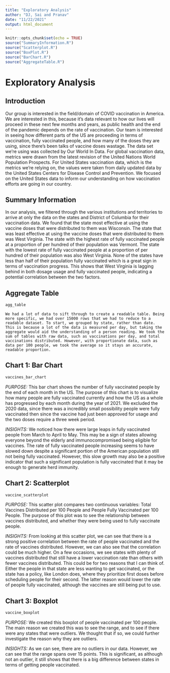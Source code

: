 ```yaml
---
title: "Exploratory Analysis"
author: "DJ, Sai and Pranav"
date: "11/22/2021"
output: html_document
---
```


```r
knitr::opts_chunk$set(echo = TRUE)
source("SummaryInformation.R")
source("Scatterplot.R")
source("BoxPlot.R")
source("BarChart.R")
source("AggregateTable.R")
```

# Exploratory Analysis 

## Introduction

Our group is interested in the field/domain of COVID vaccination in America. We are interested in this, because it’s data relevant to how our lives will proceed in these next few months and years, as public health and the end of the pandemic depends on the rate of vaccination. Our team is interested in seeing how different parts of the US are proceeding in terms of vaccination, fully vaccinated people, and how many of the doses they are using, since there’s been talks of vaccine doses wastage.
The data set we’re using was collected by Our World In Data. For global vaccination data, metrics were drawn from the latest revision of the United Nations World Population Prospects. For United States vaccination data, which is the metrics we’re relying on, the values were taken from daily updated data by the United States Centers for Disease Control and Prevention. We focused on the United States data to inform our understanding on how vaccination efforts are going in our country.

## Summary Information

In our analysis, we filtered through the various institutions and territories to arrive at only the data on the states and District of Columbia for their vaccination data. We found that the state most effective at using the vaccine doses that were distributed to them was Wisconsin. The state that was least effective at using the vaccine doses that were distributed to them was West Virginia. The state with the highest rate of fully vaccinated people at a proportion of per hundred of their population was Vermont. The state with the lowest rate of fully vaccinated people at a proportion of per hundred of their population was also West Virginia. None of the states have less than half of their population fully vaccinated which is a great sign in terms of vaccination progress. This shows that West Virginia is lagging behind in both dosage usage and fully vaccinated people, indicating a potential correlation between the two factors. 


## Aggregate Table
```r
agg_table
```
	We had a lot of data to sift through to create a readable table. Being more specific, we had over 15000 rows that we had to reduce to a readable dataset. To start, we grouped by state, rather than date. This is because a lot of the data is measured per day, but taking the aggregate would aid the understanding of a person reading. We took the sum of tables with raw data, such as vaccinations per day, and total vaccinations distributed. However, with proportionate data, such as data per 100 people, we took the average so it stays an accurate, readable proportion.

## Chart 1: Bar Chart 
```r
vaccines_bar_chart
```
_PURPOSE:_
This bar chart shows the number of fully vaccinated people by the end of each month in the US. The purpose of this chart is to visualize how many people are fully vaccinated currently and how the US as a whole has progressed by each month during the year of 2021. We excluded the 2020 data, since there was a incredibly small possibility people were fully vaccinated then since the vaccine had just been approved for usage and the two doses require a three week period. 

_INSIGHTS:_ 
We noticed how there were large leaps in fully vaccinated people from March to April to May. This may be a sign of states allowing everyone beyond the elderly and immunocompromised being eligible for vaccines. The rate of fully vaccinated people increasing seems to have slowed down despite a significant portion of the American population still not being fully vaccinated. However, this slow growth may also be a positive indicator that such a significant population is fully vaccinated that it may be enough to generate herd immunity.

## Chart 2: Scatterplot
```r
vaccine_scatterplot
```
_PURPOSE:_
	This scatter plot compares two continuous variables: Total Vaccines Distributed per 100 People and People Fully Vaccinated per 100 People. The purpose of this plot was to see the relationship between vaccines distributed, and whether they were being used to fully vaccinate people.

_INSIGHTS:_
	From looking at this scatter plot, we can see that there is a strong positive correlation between the rate of people vaccinated and the rate of vaccines distributed. However, we can also see that the correlation could be much higher. On a few occasions, we see states with plenty of vaccines distributed that still have a lower vaccination rate than others with fewer vaccines distributed. This could be for two reasons that I can think of. Either the people in that state are less wanting to get vaccinated, or the state has a policy, like London does, where they prioritize first doses before scheduling people for their second. The latter reason would lower the rate of people fully vaccinated, although the vaccines are still being put to use.

## Chart 3: Boxplot
```r
vaccine_boxplot
```
_PURPOSE:_
	We created this boxplot of people vaccinated per 100 people. The main reason we created this was to see the range, and to see if there were any states that were outliers. We thought that if so, we could further investigate the reason why they are outliers.
	
_INSIGHTS:_
	As we can see, there are no outliers in our data. However, we can see that the range spans over 15 points. This is significant, as although not an outlier, it still shows that there is a big difference between states in terms of getting people vaccinated.
